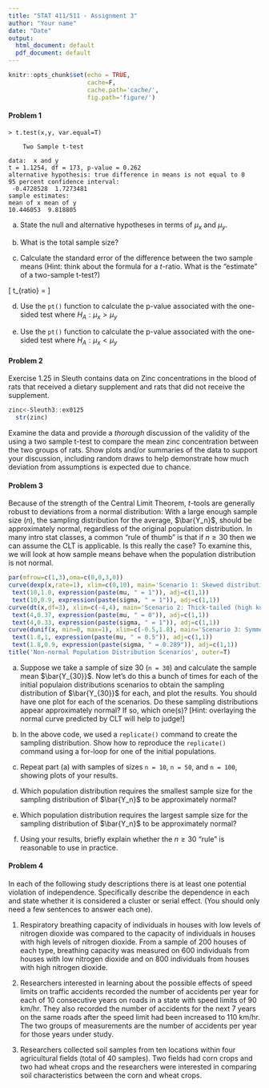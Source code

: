 ```yaml
---
title: "STAT 411/511 - Assignment 3"
author: "Your name"
date: "Date"
output:
  html_document: default
  pdf_document: default
---
```


```r
knitr::opts_chunk$set(echo = TRUE, 
                      cache=F,
                      cache.path='cache/',
                      fig.path='figure/')
```
####  Problem 1
```
> t.test(x,y, var.equal=T)

	Two Sample t-test

data:  x and y
t = 1.1254, df = 173, p-value = 0.262
alternative hypothesis: true difference in means is not equal to 0
95 percent confidence interval:
 -0.4728528  1.7273481
sample estimates:
mean of x mean of y 
10.446053  9.818805 
```
  a. State the null and alternative hypotheses in terms of $\mu_x$ and $\mu_y$.
  

  b. What is the total sample size?

  c. Calculate the standard error of the difference between the two sample means (Hint: think about the formula for a $t$-ratio.  What is the "estimate" of a two-sample t-test?)

\[ t_{ratio} = \frac{estimate - parameter}{SE(estimate)} \]

  d. Use the `pt()` function to calculate the p-value associated with the one-sided test where $H_A: \mu_x > \mu_y$ 

  e. Use the `pt()` function to calculate the p-value associated with the one-sided test where $H_A: \mu_x < \mu_y$


####  Problem 2
Exercise 1.25 in Sleuth contains data on Zinc concentrations in the blood of rats that received a dietary supplement and rats that did not receive the supplement.

```r
zinc<-Sleuth3::ex0125
  str(zinc)
```

Examine the data and provide a *thorough* discussion of the validity of the using a two sample t-test to compare the mean zinc concentration between the two groups of rats.  Show plots and/or summaries of the data to support your discussion, including random draws to help demonstrate how much deviation from assumptions is expected due to chance.


#### Problem 3
Because of the strength of the Central Limit Theorem, $t$-tools are generally robust to deviations from a normal distribution: With a large enough sample size ($n$), the sampling distribution for the average, $\bar{Y_n}$, should be approximately normal, regardless of the original population distribution.  In many intro stat classes, a common "rule of thumb" is that if $n \geq 30$ then we can assume the CLT is applicable. Is this really the case? To examine this, we will look at how sample means behave when the population distribution is not normal.

```r
par(mfrow=c(1,3),oma=c(0,0,3,0))
curve(dexp(x,rate=1), xlim=c(0,10), main='Scenario 1: Skewed distribution')
 text(10,1.0, expression(paste(mu, " = 1")), adj=c(1,1))
 text(10,0.9, expression(paste(sigma, " = 1")), adj=c(1,1))
curve(dt(x,df=3), xlim=c(-4,4), main='Scenario 2: Thick-tailed (high kurtosis)')
 text(4,0.37, expression(paste(mu, " = 0")), adj=c(1,1)) 
 text(4,0.33, expression(paste(sigma, " = 1")), adj=c(1,1))
curve(dunif(x, min=0, max=1), xlim=c(-0.5,1.8), main='Scenario 3: Symmetric')
 text(1.8,1, expression(paste(mu, " = 0.5")), adj=c(1,1)) 
 text(1.8,0.9, expression(paste(sigma, " = 0.289")), adj=c(1,1))
title('Non-normal Population Distribution Scenarios', outer=T)
```


(a) Suppose we take a sample of size 30 (`n = 30`) and calculate the sample mean $\bar{Y_{30}}$. Now let's do this a bunch of times for each of the initial populaion distributions scenarios to obtain the sampling distribution of $\bar{Y_{30}}$ for each, and plot the results. You should have one plot for each of the scenarios.  Do these sampling distributions appear approximately normal? If so, which one(s)? [Hint: overlaying the normal curve predicted by CLT will help to judge!]

(b) In the above code, we used a `replicate()` command to create the sampling distribution. Show how to reproduce the `replicate()` command using a for-loop for one of the initial populations. 

(c) Repeat part (a) with samples of sizes `n = 10`, `n = 50`, and `n = 100`, showing plots of your results. 

(d) Which population distribution requires the smallest sample size for the sampling distribution of $\bar{Y_n}$ to be approximately normal?

(e) Which population distribution requires the largest sample size for the sampling distribution of $\bar{Y_n}$ to be approximately normal?

(f) Using your results, briefly explain whether the $n \geq 30$ "rule" is reasonable to use in practice.


####  Problem 4 
In each of the following study descriptions there is at least one potential violation of independence. Specifically describe the dependence in each and state whether it is considered a cluster or serial effect. (You should only need a few sentences to answer each one).    

  1. Respiratory breathing capacity of individuals in houses with low levels of nitrogen dioxide was compared to the capacity of individuals in houses with high levels of nitrogen dioxide. From a sample of 200 houses of each type, breathing capacity was measured on 600 individuals from houses with low nitrogen dioxide and on 800 individuals from houses with high nitrogen dioxide.

  2. Researchers interested in learning about the possible effects of speed limits on traffic accidents recorded the number of accidents per year for each of 10 consecutive years on roads in a state with speed limits of 90 km/hr. They also recorded the number of accidents for the next 7 years on the same roads after the speed limit had been increased to 110 km/hr. The two groups of measurements are the number of accidents per year for those years under study.
  
  3. Researchers collected soil samples from ten locations within four agricultural fields (total of 40 samples). Two fields had corn crops and two had wheat crops and the researchers were interested in comparing soil characteristics between the corn and wheat crops.
